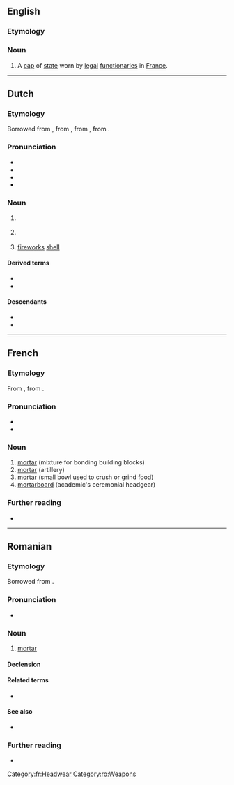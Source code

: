 {{also|Mortier}}
==English==

===Etymology===
{{bor|en|fr|mortier}}

{{rfi|en}}

===Noun===
{{en-noun}}

# A [[cap]] of [[state]] worn by [[legal]] [[functionary|functionaries]] in [[France]].

----

==Dutch==

===Etymology===
Borrowed from {{inh|nl|dum|mortier}}, from {{der|nl|frm|mortier}}, from {{der|nl|fro}}, from {{der|nl|la|mortārium}}.

===Pronunciation===
* {{IPA|nl|/mɔrˈtiːr/}}
* {{audio|nl|Nl-mortier.ogg|Audio}}
* {{hyph|nl|mor|tier}}
* {{rhyme|nl|iːr}}

===Noun===
{{nl-noun|m|-en|mortiertje}}

# {{l|en|mortar}} {{gloss|cannon with near-vertical orientation}}
# {{l|en|mortar}} {{gloss|bowl for grinding and crushing}}
#: {{syn|nl|vijzel}}
# {{lb|nl|slang}} [[fireworks]] [[shell]]
#: {{syn|nl|mortierbom}}

====Derived terms====
* {{l|nl|mortierbom}}
* {{l|nl|mortiergranaat}}

====Descendants====
* {{desc|dcr|monti}}
* {{desc|id|bor=1|mortir}}

----

==French==
{{wikipedia|lang=fr}}

===Etymology===
From {{inh|fr|fro}}, from {{inh|fr|la|mortārium}}.

===Pronunciation===
* {{fr-IPA}}
* {{audio|fr|Fr-mortier.ogg|Audio}}

===Noun===
{{fr-noun|m}}

# [[mortar]] (mixture for bonding building blocks)
# [[mortar]] (artillery)
# [[mortar]] (small bowl used to crush or grind food)
# [[mortarboard]] (academic's ceremonial headgear)

===Further reading===
* {{R:TLFi}}

[[Category:fr:Headwear]]
----

==Romanian==

===Etymology===
Borrowed from {{bor|ro|fr|mortier}}.

===Pronunciation===
* {{IPA|ro|/mor.tiˈer/}}

===Noun===
{{ro-noun|n|mortiere}}

# [[mortar]] {{gloss|an artillery weapon}}

====Declension====
{{ro-noun-n}}

====Related terms====
* {{l|ro|mortar}}

====See also====
* {{l|ro|obuzier}}

===Further reading===
* {{R:DEX}}

[[Category:ro:Weapons]]